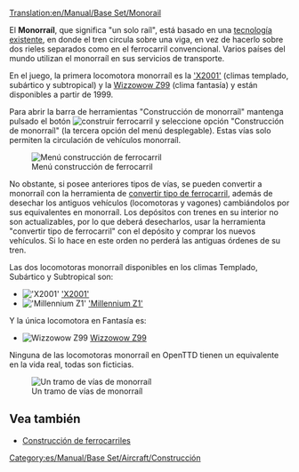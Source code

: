 [[Translation:en/Manual/Base Set/Monorail]]
{{es/Manual/Base Set/Tipos de ferrocarril}}

El '''Monorraíl''', que significa "un solo raíl", está basado en una [https://www.wikipedia.org/wiki/es:monorraíl tecnología existente], en donde el tren circula sobre una viga, en vez de hacerlo sobre dos rieles separados como en el ferrocarril convencional. Varios países del mundo utilizan el monorraíl en sus servicios de transporte.

En el juego, la primera locomotora monorraíl es la [[es/Manual/Base Set/Trains/X2001|'X2001']] (climas templado, subártico y subtropical) y la [[es/Manual/Base Set/Trains/Wizzowow Z99|Wizzowow Z99]] (clima fantasía) y están disponibles a partir de 1999.

Para abrir la barra de herramientas "Construcción de monorraíl" mantenga pulsado el botón [[File:en/Manual/Manual html m772c5b23.png|construir ferrocarril]] y seleccione opción "Construcción de monorraíl" (la tercera opción del menú desplegable). Estas vías solo permiten la circulación de vehículos monorraíl. 

[[File:es/Manual/Openttd-rail1.png|none|Menú construcción de ferrocarril]]

No obstante, si posee anteriores tipos de vías, se pueden convertir a monorraíl con la herramienta de [[es/Manual/Convertir tipo de ferrocarril|convertir tipo de ferrocarril]], además de desechar los antiguos vehículos (locomotoras y vagones) cambiándolos por sus equivalentes en monorraíl. Los depósitos con trenes en su interior no son actualizables, por lo que deberá desecharlos, usar la herramienta "convertir tipo de ferrocarril" con el depósito y comprar los nuevos vehículos. Si lo hace en este orden no perderá las antiguas órdenes de su tren.

Las dos locomotoras monorraíl disponibles en los climas Templado, Subártico y Subtropical son:
*[[File:en/Manual/Base Set/Trains/X2001.png|'X2001']] [[es/Manual/Base Set/Trains/X2001|'X2001']]
*[[File:en/Manual/Base Set/Trains/Millenniumz1.png|'Millennium Z1']] [[es/Manual/Base Set/Trains/Millennium Z1|'Millennium Z1']]
Y la única locomotora en Fantasía es:
*[[File:en/Manual/Base Set/Trains/Wizzowowz99.png|Wizzowow Z99]] [[es/Manual/Base Set/Trains/Wizzowow Z99|Wizzowow Z99]]

Ninguna de las locomotoras monorraíl en OpenTTD tienen un equivalente en la vida real, todas son ficticias.

[[File:en/Manual/Base Set/MonorialTemp.png|none|frame|Un tramo de vías de monorraíl]]

==Vea también==
*[[es/Manual/Construcción de ferrocarriles|Construcción de ferrocarriles]]

[[Category:es/Manual/Base Set/Aircraft/Construcción]]